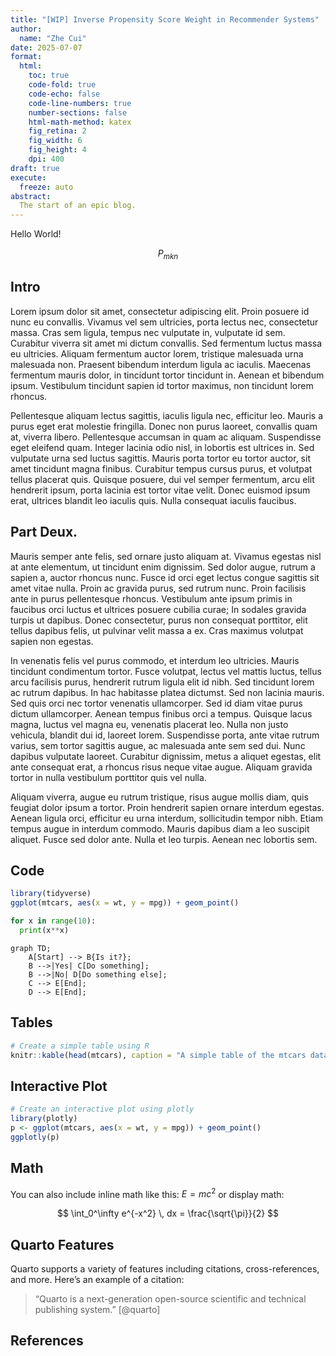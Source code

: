 ```yaml
---
title: "[WIP] Inverse Propensity Score Weight in Recommender Systems"
author:
  name: "Zhe Cui"
date: 2025-07-07
format:
  html:
    toc: true
    code-fold: true
    code-echo: false
    code-line-numbers: true
    number-sections: false
    html-math-method: katex
    fig_retina: 2
    fig_width: 6
    fig_height: 4
    dpi: 400
draft: true
execute:
  freeze: auto
abstract:
  The start of an epic blog.
---
```


Hello World!

$$P_{mkn}$$

## Intro

Lorem ipsum dolor sit amet, consectetur adipiscing elit. Proin posuere id nunc eu convallis. Vivamus vel sem ultricies, porta lectus nec, consectetur massa. Cras sem ligula, tempus nec vulputate in, vulputate id sem. Curabitur viverra sit amet mi dictum convallis. Sed fermentum luctus massa eu ultricies. Aliquam fermentum auctor lorem, tristique malesuada urna malesuada non. Praesent bibendum interdum ligula ac iaculis. Maecenas fermentum mauris dolor, in tincidunt tortor tincidunt in. Aenean et bibendum ipsum. Vestibulum tincidunt sapien id tortor maximus, non tincidunt lorem rhoncus.

Pellentesque aliquam lectus sagittis, iaculis ligula nec, efficitur leo. Mauris a purus eget erat molestie fringilla. Donec non purus laoreet, convallis quam at, viverra libero. Pellentesque accumsan in quam ac aliquam. Suspendisse eget eleifend quam. Integer lacinia odio nisl, in lobortis est ultrices in. Sed vulputate urna sed luctus sagittis. Mauris porta tortor eu tortor auctor, sit amet tincidunt magna finibus. Curabitur tempus cursus purus, et volutpat tellus placerat quis. Quisque posuere, dui vel semper fermentum, arcu elit hendrerit ipsum, porta lacinia est tortor vitae velit. Donec euismod ipsum erat, ultrices blandit leo iaculis quis. Nulla consequat iaculis faucibus.

## Part Deux.

Mauris semper ante felis, sed ornare justo aliquam at. Vivamus egestas nisl at ante elementum, ut tincidunt enim dignissim. Sed dolor augue, rutrum a sapien a, auctor rhoncus nunc. Fusce id orci eget lectus congue sagittis sit amet vitae nulla. Proin ac gravida purus, sed rutrum nunc. Proin facilisis ante in purus pellentesque rhoncus. Vestibulum ante ipsum primis in faucibus orci luctus et ultrices posuere cubilia curae; In sodales gravida turpis ut dapibus. Donec consectetur, purus non consequat porttitor, elit tellus dapibus felis, ut pulvinar velit massa a ex. Cras maximus volutpat sapien non egestas.

In venenatis felis vel purus commodo, et interdum leo ultricies. Mauris tincidunt condimentum tortor. Fusce volutpat, lectus vel mattis luctus, tellus arcu facilisis purus, hendrerit rutrum ligula elit id nibh. Sed tincidunt lorem ac rutrum dapibus. In hac habitasse platea dictumst. Sed non lacinia mauris. Sed quis orci nec tortor venenatis ullamcorper. Sed id diam vitae purus dictum ullamcorper. Aenean tempus finibus orci a tempus. Quisque lacus magna, luctus vel magna eu, venenatis placerat leo. Nulla non justo vehicula, blandit dui id, laoreet lorem. Suspendisse porta, ante vitae rutrum varius, sem tortor sagittis augue, ac malesuada ante sem sed dui. Nunc dapibus vulputate laoreet. Curabitur dignissim, metus a aliquet egestas, elit ante consequat erat, a rhoncus risus neque vitae augue. Aliquam gravida tortor in nulla vestibulum porttitor quis vel nulla.

Aliquam viverra, augue eu rutrum tristique, risus augue mollis diam, quis feugiat dolor ipsum a tortor. Proin hendrerit sapien ornare interdum egestas. Aenean ligula orci, efficitur eu urna interdum, sollicitudin tempor nibh. Etiam tempus augue in interdum commodo. Mauris dapibus diam a leo suscipit aliquet. Fusce sed dolor ante. Nulla et leo turpis. Aenean nec lobortis sem.

## Code

```r
library(tidyverse)
ggplot(mtcars, aes(x = wt, y = mpg)) + geom_point()
```

```python
for x in range(10):
  print(x**x)
```

```mermaid
graph TD;
    A[Start] --> B{Is it?};
    B -->|Yes| C[Do something];
    B -->|No| D[Do something else];
    C --> E[End];
    D --> E[End];
```

## Tables

```r
# Create a simple table using R
knitr::kable(head(mtcars), caption = "A simple table of the mtcars dataset")
```

## Interactive Plot

```r
# Create an interactive plot using plotly
library(plotly)
p <- ggplot(mtcars, aes(x = wt, y = mpg)) + geom_point()
ggplotly(p)
```

## Math

You can also include inline math like this: $E = mc^2$ or display math:

$$
\int_0^\infty e^{-x^2} \, dx = \frac{\sqrt{\pi}}{2}
$$

## Quarto Features

Quarto supports a variety of features including citations, cross-references, and more. Here's an example of a citation:

> "Quarto is a next-generation open-source scientific and technical publishing system." [@quarto]

## References

[^quarto]: Quarto is a next-generation open-source scientific and technical publishing system.  
